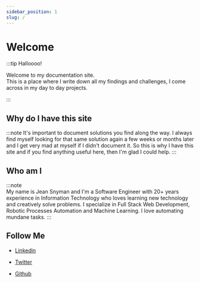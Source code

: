 ```yaml
---
sidebar_position: 1
slug: /
---
```


# Welcome

:::tip Halloooo!

Welcome to my documentation site.  
This is a place where I write down all my findings and challenges, I come across in my day to day projects.

:::

## Why do I have this site

:::note
It's important to document solutions you find along the way. I always find myself looking for that same solution again a few weeks or months later and I get very mad at myself if I didn't document it. So this is why I have this site and if you find anything useful here, then I'm glad I could help.
:::

## Who am I

:::note  
My name is Jean Snyman and I'm a Software Engineer with 20+ years experience in Information Technology who loves learning new technology and creatively solve problems. I specialize in Full Stack Web Development, Robotic Processes Automation and Machine Learning. I love automating mundane tasks.
:::

## Follow Me

- [Linkedin](https://linkedin.com/in/jean-snyman-js "LinkedIn")

- [Twitter](https://twitter.com/JeanSnyman "Twitter")

- [Github](https://github.com/snymanje "Github")
